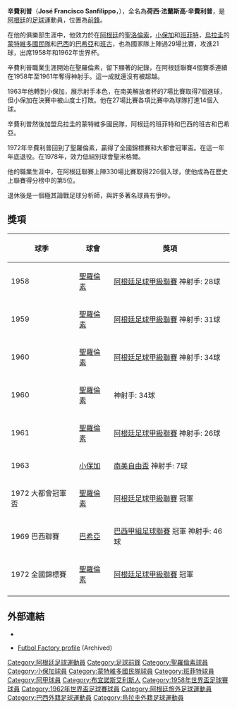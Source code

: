 {{noteTA
|G1=南美球會
}}
{{Football player infobox
 | playername = 辛費利普
 | image = [[Image:JoseSanfilippo.jpg|160px]]
 | fullname =  José Francisco Sanfilippo 
 | height =  
 | nickname = 
 | dateofbirth = {{birth date and age|1935|5|4}}         
 | cityofbirth = [[布宜諾斯艾利斯|布宜諾斯艾利斯]] 
 | countryofbirth = [[阿根廷|阿根廷]]
 | currentclub  = 
 | clubnumber = 
 | position = [[前鋒_(足球)|前鋒]]
 | youthyears = 
 | youthclubs =  
 | years = 1953-62 <br> 1963 <br> 1964-65 <br> 1966-67 <br> 1968 <br> 1968-71 <br> 1972 <br> 1978
 | clubs = [[聖羅倫素|聖羅倫素]] <br> [[小保加|小保加]] <br> [[蒙特維多國民隊|蒙特維多國民隊]] <br>  [[班菲特|班菲特]]  <br> {{tsl|en|Bangu Atlético Clube||班古}} <br> [[巴伊亚竞技俱乐部|巴希亞]] <br>  [[聖羅倫素|聖羅倫素]] <br> {{tsl|en|Club Atlético San Miguel||聖米格爾}}
 | caps(goals) = 260 (200) <small>(合共)</small> <br> {{0}}20 {{0|00}}(7) <br> {{0}}21 {{0}}(25) <br> {{0}}50 {{0}}(19) <br> {{0|00}}? {{0|00}}(?) <br> {{0|00}}? {{0|00}}(?) <br> <small>(上)</small> <br> {{0|00}}? {{0|00}}(?)
|nationalyears =  1957-62
|nationalteam = [[阿根廷國家足球隊|阿根廷]]
|nationalcaps(goals) = {{0}}29 {{0}}(21)
}}

'''辛費利普'''（'''José Francisco Sanfilippo'''，{{bd|1935年|5月4日|catIdx=D}}），全名為'''荷西·法蘭斯高·辛費利普'''，是[[阿根廷|阿根廷]]的[[足球|足球]]運動員，位置為[[前鋒_(足球)|前鋒]]。

在他的俱樂部生涯中，他效力於在[[阿根廷|阿根廷]]的[[聖洛倫索|聖洛倫索]]，[[小保加|小保加]]和[[班菲特|班菲特]]，[[烏拉圭|烏拉圭]]的[[蒙特維多國民隊|蒙特維多國民隊]]和[[巴西|巴西]]的[[巴希亞|巴希亞]]和[[班古|班古]]，也為國家隊上陣過29場比賽，攻進21球，出席1958年和1962年世界杯。

辛費利普職業生涯開始在聖羅倫素，留下顯著的紀錄，在阿根廷聯賽4個賽季連續在1958年至1961年奪得神射手。這一成就還沒有被超越。

1963年他轉到小保加，展示射手本色，在南美解放者杯的7場比賽取得7個進球，但小保加在決賽中被山度士打敗。他在27場比賽各項比賽中為球隊打進14個入球。

辛費利普然後加盟烏拉圭的蒙特維多國民隊，阿根廷的班菲特和巴西的班古和巴希亞。

1972年辛費利普回到了聖羅倫素，贏得了全國錦標賽和大都會冠軍盃。在這一年年底退役。在1978年，效力低組別球會聖米格爾。

他的職業生涯中，在阿根廷聯賽上陣330場比賽取得226個入球，使他成為在歷史上聯賽得分榜中的第5位。
	
退休後是一個極其論戰足球分析師，與許多著名球員有爭吵。

==獎項==

{| class="wikitable"
!球季
!球會
!獎項
|-
|1958||{{flagicon|Argentina}}[[聖羅倫素|聖羅倫素]]|| [[阿根廷足球甲級聯賽|阿根廷足球甲級聯賽]] 神射手: 28球
|-
|1959||{{flagicon|Argentina}}[[聖羅倫素|聖羅倫素]]|| [[阿根廷足球甲級聯賽|阿根廷足球甲級聯賽]] 神射手: 31球
|-
|1960||{{flagicon|Argentina}}[[聖羅倫素|聖羅倫素]]|| [[阿根廷足球甲級聯賽|阿根廷足球甲級聯賽]] 神射手: 34球
|-
|1960||{{flagicon|Argentina}}[[聖羅倫素|聖羅倫素]]|| 神射手: 34球
|-
|1961||{{flagicon|Argentina}}[[聖羅倫素|聖羅倫素]]|| [[阿根廷足球甲級聯賽|阿根廷足球甲級聯賽]] 神射手: 26球
|-
|1963||{{flagicon|Argentina}}[[小保加|小保加]]|| [[南美自由盃|南美自由盃]] 神射手: 7球
|-
|1972 大都會冠軍盃||{{flagicon|Argentina}}[[聖羅倫素|聖羅倫素]]|| [[阿根廷足球甲級聯賽|阿根廷足球甲級聯賽]] 冠軍
|-
|1969 巴西聯賽||{{flagicon|BRA}}[[巴伊亚竞技俱乐部|巴希亞]]|| [[巴西甲組足球聯賽|巴西甲組足球聯賽]] 冠軍 神射手: 46球
|-
|1972 全國錦標賽||{{flagicon|Argentina}}[[聖羅倫素|聖羅倫素]]|| [[阿根廷足球甲級聯賽|阿根廷足球甲級聯賽]] 冠軍
|-
|}

==外部連結==
*{{nfteams|20029}}
*{{es icon}} [https://web.archive.org/web/20071020025342/http://futbolfactory.futbolweb.net/index.php?ff=historicos&f2=00001&idjugador=478 Futbol Factory profile] (Archived)

{{DEFAULTSORT:Sanfilippo, Jose}}
[[Category:阿根廷足球運動員|Category:阿根廷足球運動員]]
[[Category:足球前鋒|Category:足球前鋒]]
[[Category:聖羅倫素球員|Category:聖羅倫素球員]]
[[Category:小保加球員|Category:小保加球員]]
[[Category:蒙特維多國民隊球員|Category:蒙特維多國民隊球員]]
[[Category:班菲特球員|Category:班菲特球員]]
[[Category:阿甲球員|Category:阿甲球員]]
[[Category:布宜諾斯艾利斯人|Category:布宜諾斯艾利斯人]]
[[Category:1958年世界盃足球賽球員|Category:1958年世界盃足球賽球員]]
[[Category:1962年世界盃足球賽球員|Category:1962年世界盃足球賽球員]]
[[Category:阿根廷旅外足球運動員|Category:阿根廷旅外足球運動員]]
[[Category:巴西外籍足球運動員|Category:巴西外籍足球運動員]]
[[Category:烏拉圭外籍足球運動員|Category:烏拉圭外籍足球運動員]]
